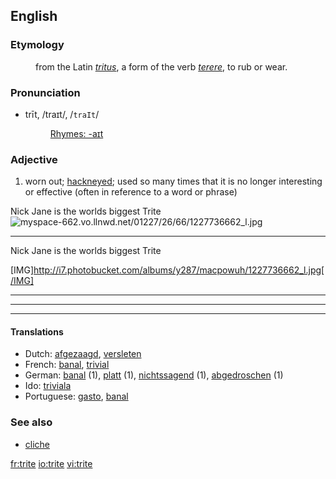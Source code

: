 ==English==
===Etymology===
:from the Latin ''[[tritus]]'', a form of the verb ''[[terere]]'', to rub or wear.

===Pronunciation===
*trīt, /traɪt/, /<tt>traIt</tt>/
*:[[Rhymes:English:-aɪt|Rhymes: -aɪt]]

===Adjective===
#worn out; [[hackneyed]]; used so many times that it is no longer interesting or effective (often in reference to a word or phrase)
Nick Jane is the worlds biggest Trite
[[Image:myspace-662.vo.llnwd.net/01227/26/66/1227736662_l.jpg]]

----

Nick Jane is the worlds biggest Trite

[IMG]http://i7.photobucket.com/albums/y287/macpowuh/1227736662_l.jpg[/IMG]

----


----

----

====Translations====
*Dutch: [[afgezaagd]], [[versleten]]
*French: [[banal]], [[trivial]]
*German: [[banal]] (1), [[platt]] (1), [[nichtssagend]] (1), [[abgedroschen]] (1)
*Ido: [[triviala]]
*Portuguese: [[gasto]], [[banal]]

===See also===
*[[cliche]]

[[fr:trite]]
[[io:trite]]
[[vi:trite]]